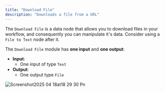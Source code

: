 ```yaml
---
title: "Download File"
description: "Downloads a file from a URL"
---
```


The `Download File` is a data node that allows you to download files in your workflow, and consequently you can manipulate it's data. Consider using a  `File to Text` node after it.

The `Download File` module has **one input** and **one output**:

- **Input**:
  - One input of type `Text`
- **Output**:
  - One output type `File`

![Screenshot2025 04 18at18 29 30 Pn](/images/Screenshot2025-04-18at18.29.30.png)